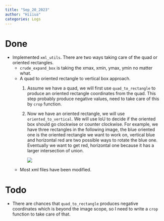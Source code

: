 ```yaml
---
title: "Sep_20_2023"
author: "Hiiiua"
categories: Logs
---
```


# Done

-   Implemented `xml_utils`. There are two ways taking care of the quad or oriented rectangles.
    -   `crude_expand_box` is taking the xmax, xmin, ymax, ymin no matter what.
    -   A quad to oriented rectangle to vertical box approach.
        (1) Assume we have a quad, we will first use `quad_to_rectangle` to produce an oriented rectangle coordinates from the quad. This step probably produce negative values, need to take care of this by `crop` function.

        (2) Now we have an oriented rectangle, we will use `oriented_to_vertical`. We will use IoU to decide if the oriented box should go clockwise or counter clockwise. For example, we have three rectangles in the following image, the blue oriented one is the oriented rectangle we want to work on, vertical blue and horizontal red are two possible ways to rotate the blue one. Eventually we want to get red, horizontal one because it has a larger intersection of union.

            ![](sep_20_IoU.jpg)
    -   Most xml files have been modified.

# Todo

-   There are chances that `quad_to_rectangle` produces negative coordinates which is beyond the image scope, so I need to write a `crop` function to take care of that.
